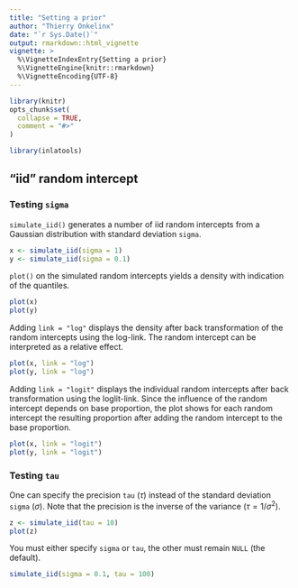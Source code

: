 ```yaml
---
title: "Setting a prior"
author: "Thierry Onkelinx"
date: "`r Sys.Date()`"
output: rmarkdown::html_vignette
vignette: >
  %\VignetteIndexEntry{Setting a prior}
  %\VignetteEngine{knitr::rmarkdown}
  %\VignetteEncoding{UTF-8}
---
```


```r
library(knitr)
opts_chunk$set(
  collapse = TRUE,
  comment = "#>"
)
```

```r
library(inlatools)
```

## "iid" random intercept

### Testing `sigma`

`simulate_iid()` generates a number of iid random intercepts from a Gaussian distribution with standard deviation `sigma`.

```r
x <- simulate_iid(sigma = 1)
y <- simulate_iid(sigma = 0.1)
```

`plot()` on the simulated random intercepts yields a density with indication of the quantiles.

```r
plot(x)
plot(y)
```

Adding `link = "log"` displays the density after back transformation of the random intercepts using the log-link. The random intercept can be interpreted as a relative effect.

```r
plot(x, link = "log")
plot(y, link = "log")
```

Adding `link = "logit"` displays the individual random intercepts after back transformation using the loglit-link. Since the influence of the random intercept depends on base proportion, the plot shows for each random intercept the resulting proportion after adding the random intercept to the base proportion.

```r
plot(x, link = "logit")
plot(y, link = "logit")
```

### Testing `tau`

One can specify the precision `tau` ($\tau$) instead of the standard deviation `sigma` ($\sigma$). Note that the precision is the inverse of the variance ($\tau = 1 / \sigma ^ 2$).

```r
z <- simulate_iid(tau = 10)
plot(z)
```

You must either specify `sigma` or `tau`, the other must remain `NULL` (the default).

```r
simulate_iid(sigma = 0.1, tau = 100)
```
